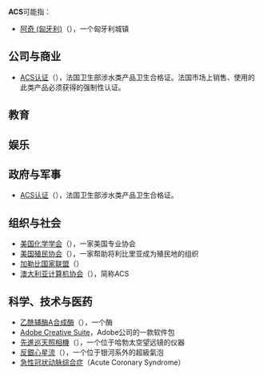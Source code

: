 {{wiktionary}}
'''ACS'''可能指：

* [[阿奇_(匈牙利)|阿奇 (匈牙利)]]（{{lang-hu|Ács}}），一个匈牙利城镇

==公司与商业==
* [[ACS认证|ACS认证]]（{{lang-fr|Attestation de Conformité Sanitaire}}），法国卫生部涉水类产品卫生合格证。法国市场上销售、使用的此类产品必须获得的强制性认证。

==教育==

==娱乐==

==政府与军事==
* [[ACS认证|ACS认证]]（{{lang-fr|Attestation de Conformité Sanitaire}}），法国卫生部涉水类产品卫生合格证。
==组织与社会==
* [[美国化学学会|美国化学学会]]（{{lang-en|American Chemical Society}}），一家美国专业协会
* [[美国殖民协会|美国殖民协会]]（{{lang-en|American Colonization Society}}），一家帮助将利比里亚成为殖民地的组织
* [[加勒比国家联盟|加勒比国家联盟]]（{{lang-en|Association of Caribbean States}}）
* [http://www.acs.org.au 澳大利亚计算机协会]{{Wayback|url=http://www.acs.org.au/ |date=20200920162336 }}（{{lang-en|Australian Computer Society}}），简称ACS

==科学、技术与医药==
* [[乙酰辅酶A合成酶|乙酰辅酶A合成酶]]（{{lang-en|Acetyl-CoA Synthetase}}），一个酶
* [[Adobe_Creative_Suite|Adobe Creative Suite]]，Adobe公司的一款软件包
* [[先進巡天照相機|先進巡天照相機]]（{{lang-en|Advanced Camera for Surveys}}），一个位于哈勃太空望远镜的仪器
* [[反銀心星流|反銀心星流]]（{{lang-en|Anticenter shell}}），一个位于银河系外的超級氣泡
* [[急性冠状动脉综合症|急性冠状动脉综合症]]（Acute Coronary Syndrome）

{{disambig|cat=三字拉丁字母縮寫消歧義}}
